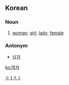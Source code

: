 ==Korean==
===Noun===

#[[woman]]; [[girl]]; [[lady]]; [[female]]

===Antonym===
*[[남자]]

[[Category:Korean nouns|ㅇㅕㅈㅏ]]

[[ko:여자]]